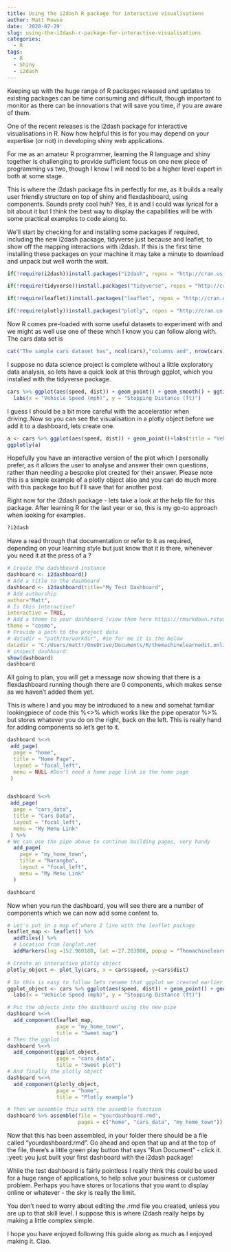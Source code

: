 ```yaml
---
title: Using the i2dash R package for interactive visualisations
author: Matt Rowse
date: '2020-07-29'
slug: using-the-i2dash-r-package-for-interactive-visualisations
categories:
  - R
tags:
  - R
  - Shiny
  - i2dash
---
```

Keeping up with the huge range of R packages released and updates to existing packages can be time consuming and difficult, though important to monitor as there can be innovations that will save you time, if you are aware of them.

One of the recent releases is the i2dash package for interactive visualisations in R. Now how helpful this is for you may depend on your expertise (or not) in developing shiny web applications.

For me as an amateur R programmer, learning the R language and shiny together is challenging to provide sufficient focus on one new piece of programming vs two, though I know I will need to be a higher level expert in both at some stage.

This is where the i2dash package fits in perfectly for me, as it builds a really user friendly structure on top of shiny and flexdashboard, using components. Sounds prety cool huh? Yes, it is and I could wax lyrical for a bit about it but I think the best way to display the capabilities will be with some practical examples to code along to.

We'll start by checking for and installing some packages if required, including the new i2dash package, tidyverse just because and leaflet, to show off the mapping interactions with i2dash. If this is the first time installing these packages on your machine it may take a minute to download and unpack but well worth the wait.

```r
if(!require(i2dash))install.packages("i2dash", repos = "http://cran.us.r-project.org")

if(!require(tidyverse))install.packages("tidyverse", repos = "http://cran.us.r-project.org")

if(!require(leaflet))install.packages("leaflet", repos = "http://cran.us.r-project.org")

if(!require(plotly))install.packages("plotly", repos = "http://cran.us.r-project.org")
```

Now R comes pre-loaded with some useful datasets to experiment with and we might as well use one of these whch I know you can follow along with. The cars data set is
```r
cat("The sample cars dataset has", ncol(cars),"columns and", nrow(cars),"rows with the speed and stopping distance of cars. You can view more about this data by typing ?cars in the console.")
```
I suppose no data science project is complete without a little exploratory data analysis, so lets have a quick look at this through ggplot, which you installed with the tidyverse package.
```r
cars %>% ggplot(aes(speed, dist)) + geom_point() + geom_smooth() + ggtitle("Vehicle Speed vs Stopping Distance") +
  labs(x = "Vehicle Speed (mph)", y = "Stopping Distance (ft)")
```
I guess I should be a bit more careful with the acceleratior when driving..Now so you can see the visualisation in a plotly object before we add it to a dashboard, lets create one.
```r
a <- cars %>% ggplot(aes(speed, dist)) + geom_point()+labs(title = "Vehicle Speed vs Stopping Distance", x = "Vehicle Speed (mph)", y = "Stopping Distance (ft)")
ggplotly(a)
```
Hopefully you have an interactive version of the plot which I personally prefer, as it allows the user to analyse and answer their own questions, rather than needing a bespoke plot created for their answer. Please note this is a simple example of a plotly object also and you can do much more with this package too but I'll save that for another post.

Right now for the i2dash package - lets take a look at the help file for this package. After learning R for the last year or so, this is my go-to approach when looking for examples.
```r
?i2dash
```
Have a read through that documentation or refer to it as required, depending on your learning style but just know that it is there, whenever you need it at the press of a ?

```r
# Create the dadshboard instance
dashboard <- i2dashboard()
# Add a title to the dashboard
dashboard <- i2dashboard(title="My Test Dashboard",
# Add authorship
author="Matt",
# Is this interactive?
interactive = TRUE,
# Add a theme to your dashboard (view them here https://rmarkdown.rstudio.com/flexdashboard/using.html#appearance)
theme = "cosmo",
# Provide a path to the project data
# datadir = "path/to/workdir", #ie for me it is the below
datadir = "C:/Users/mattr/OneDrive/Documents/R/themachinelearnedit.online")
# inspect dashboard:
show(dashboard)
dashboard
```
All going to plan, you will get a message now showing that there is a flexdashboard running though there are 0 components, which makes sense as we haven't added them yet.

This is where I and you may be introduced to a new and somehat familiar lookingpiece of code this %<>% which works like the pipe operator %>% but stores whatever you do on the right, back on the left. This is really hand for adding components so let's get to it.
```r
dashboard %<>%
 add_page(
  page = "home",
  title = "Home Page",
  layout = "focal_left",
  menu = NULL #Don't need a home page link in the home page
 )


dashboard %<>%
 add_page(
  page = "cars_data",
  title = "Cars Data",
  layout = "focal_left",
  menu = "My Menu Link"
 ) %>% 
# We can use the pipe above to continue building pages, very handy
  add_page(
    page = "my_home_town",
    title = "Narangba",
    layout = "focal_left",
    menu = "My Menu Link"
  )

dashboard
```
Now when you run the dashboard, you will see there are a number of components which we can now add some content to.

```r
# Let's put in a map of where I live with the leaflet package
leaflet_map <- leaflet() %>% 
  addTiles() %>% 
  # Location from longlat.net
  addMarkers(lng =152.960180, lat =-27.203080, popup = "Themachinelearnedit.online")

# Create an interactive plotly object
plotly_object <- plot_ly(cars, x = cars$speed, y=cars$dist)

# So this is easy to follow lets rename that ggplot we created earlier too
ggplot_object <- cars %>% ggplot(aes(speed, dist)) + geom_point() + geom_smooth() + ggtitle("Vehicle Speed vs Stopping Distance") +
  labs(x = "Vehicle Speed (mph)", y = "Stopping Distance (ft)")

# Put the objects into the dashboard using the new pipe
dashboard %<>%
  add_component(leaflet_map,
                page = "my_home_town",
                title = "Sweet map")
# Then the ggplot
dashboard %<>%
  add_component(ggplot_object,
                page = "cars_data",
                title = "Sweet plot")
# And finally the plotly object
dashboard %<>%
  add_component(plotly_object,
                page = "home",
                title = "Plotly example")

# Then we assemble this with the assemble function
dashboard %>% assemble(file = "yourdashboard.rmd",
                       pages = c("home", "cars_data", "my_home_town"))
```
Now that this has been assembled, in your folder there should be a file called "yourdashboard.rmd". Go ahead and open that up and at the top of the file, there's a little green play button that says "Run Document" - click it. :yeet: you just built your first dashboard with the i2dash package!

While the test dashboard is fairly pointless I really think this could be used for a huge range of applications, to help solve your business or customer problem. Perhaps you have stores or locations that you want to display online or whatever - the sky is really the limit.

You don't need to worry about editing the .rmd file you created, unless you are up to that skill level. I suppose this is where i2dash really helps by making a little complex simple.

I hope you have enjoyed following this guide along as much as I enjoyed making it. Ciao.

